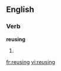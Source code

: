 ==English==

===Verb===
'''reusing'''

# {{present participle of|[[reuse]]}}

[[fr:reusing]]
[[vi:reusing]]